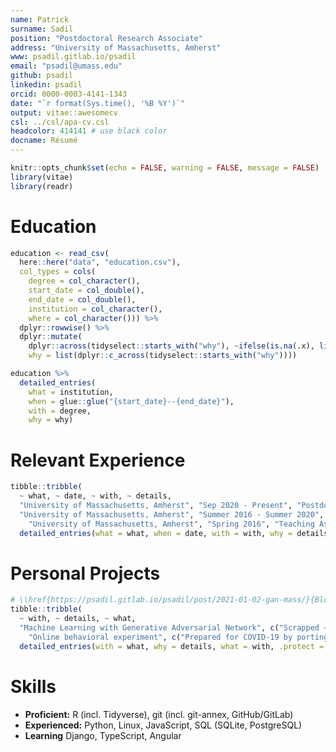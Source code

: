 ```yaml
---
name: Patrick
surname: Sadil
position: "Postdoctoral Research Associate"
address: "University of Massachusetts, Amherst"
www: psadil.gitlab.io/psadil
email: "psadil@umass.edu"
github: psadil
linkedin: psadil
orcid: 0000-0003-4141-1343
date: "`r format(Sys.time(), '%B %Y')`"
output: vitae::awesomecv
csl: ../csl/apa-cv.csl 
headcolor: 414141 # use black color
docname: Résumé
---
```


```r
knitr::opts_chunk$set(echo = FALSE, warning = FALSE, message = FALSE)
library(vitae)
library(readr)
```

# Education

```r
education <- read_csv(
  here::here("data", "education.csv"),
  col_types = cols(
    degree = col_character(),
    start_date = col_double(),
    end_date = col_double(),
    institution = col_character(),
    where = col_character())) %>%
  dplyr::rowwise() %>%
  dplyr::mutate(
    dplyr::across(tidyselect::starts_with("why"), ~ifelse(is.na(.x), list(), list(.x))),
    why = list(dplyr::c_across(tidyselect::starts_with("why"))))

education %>%
  detailed_entries(
    what = institution,
    when = glue::glue("{start_date}--{end_date}"),
    with = degree,
    why = why)

```

# Relevant Experience

```r
tibble::tribble(
  ~ what, ~ date, ~ with, ~ details,
  "University of Massachusetts, Amherst", "Sep 2020 - Present", "Postdoctoral Research Associate", c("Implement user-friendly R package for inferring neuromodulation and bundle as BIDS Application", "Automate testing of package on multiple operating systems (Linux, macOS, Windows) with GitHub Actions", "Design multi-day workshops on neuromodulation package, including background in Bayesian analyses", "Solicit and respond to user feedback to improve usability and documentation"),
  "University of Massachusetts, Amherst", "Summer 2016 - Summer 2020", "Research Assistant", c("Organized tutorials and a weekly 'coding club' focused on software for graduate students", "Conducted research for and published two first-author papers under NSF and NIH funded projects", "Initiated adoption of BIDS and BIDS-derivatives by lab members"),
    "University of Massachusetts, Amherst", "Spring 2016", "Teaching Assistant - Research Methods in Psychology", c("Lectured to 20 psychology undergraduate students twice weekly, guiding students through three research projects", "Reviewed theory of introductory statistics, including lab-based practice", "Maintained office hours to review course content and exams one-on-one")) %>%
  detailed_entries(what = what, when = date, with = with, why = details)
```

# Personal Projects

```r
# \\href{https://psadil.gitlab.io/psadil/post/2021-01-02-gan-mass/}{Blog Post}
tibble::tribble(
  ~ with, ~ details, ~ what,
  "Machine Learning with Generative Adversarial Network", c("Scrapped ~25,000 images from Google Maps using Google APIs and Python", "Preprocessed images in Python for training TensorFlow neural network (stylegan2-ada)", "Trained network on Google Cloud Compute Engine"), "",
    "Online behavioral experiment", c("Prepared for COVID-19 by porting behavioral experiment to Heroku using Python web framework (Django), Angular, and postgreSQL"), NA_character_) %>%
  detailed_entries(with = what, why = details, what = with, .protect = FALSE)
```


# Skills
 - **Proficient:** R (incl. Tidyverse),  git (incl. git-annex, GitHub/GitLab)
 - **Experienced:** Python, Linux, JavaScript, SQL (SQLite, PostgreSQL)
 - **Learning** Django, TypeScript, Angular
